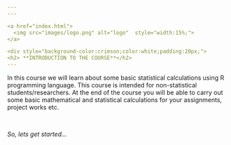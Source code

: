 ```yaml
---
---

<a href="index.html">
  <img src="images/logo.png" alt="logo"  style="width:15%;">
</a>

<div style="background-color:crimson;color:white;padding:20px;">
<h2> **INTRODUCTION TO THE COURSE**</h2>
---
```

<p>
In this course we will learn about some basic statistical calculations using R programming language. This course is intended for non-statistical students/researchers.
At the end of the course you will be able to carry out some basic mathematical and statistical calculations for your assignments, project works etc.
</p>
</div>

<br/>

<p class="coltex">_So, lets get started..._</p>


